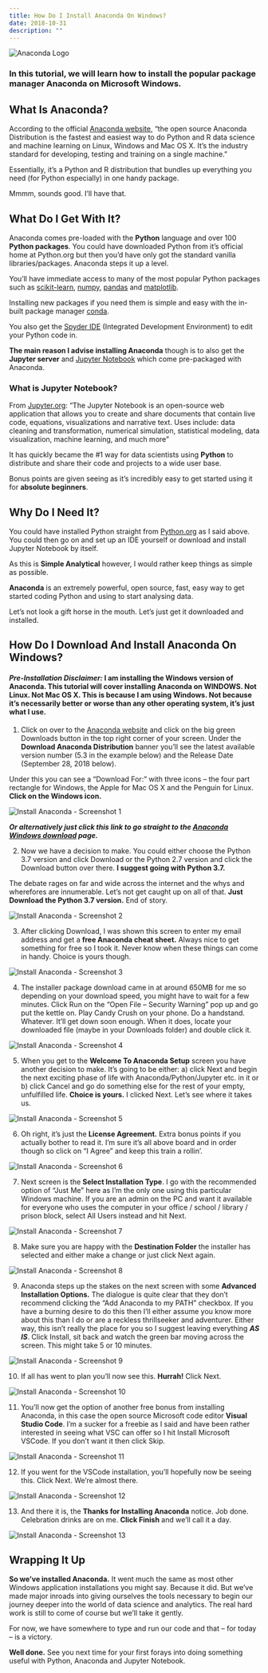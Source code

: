 ```yaml
---
title: How Do I Install Anaconda On Windows?
date: 2018-10-31
description: ""
---
```

![Anaconda Logo](./anaconda-logo2.png)

### In this tutorial, we will learn how to install the popular package manager Anaconda on Microsoft Windows.

## What Is Anaconda?

According to the official [Anaconda website](https://www.anaconda.com/what-is-anaconda/), &#8220;the open source Anaconda Distribution is the fastest and easiest way to do Python and R data science and machine learning on Linux, Windows and Mac OS X. It&#8217;s the industry standard for developing, testing and training on a single machine.&#8221;

Essentially, it&#8217;s a Python and R distribution that bundles up everything you need (for Python especially) in one handy package.

Mmmm, sounds good. I&#8217;ll have that.

## What Do I Get With It?

Anaconda comes pre-loaded with the **Python** language and over 100 **Python packages**. You could have downloaded Python from it&#8217;s official home at Python.org but then you&#8217;d have only got the standard vanilla libraries/packages. Anaconda steps it up a level.

You&#8217;ll have immediate access to many of the most popular Python packages such as [scikit-learn](http://scikit-learn.org/), [numpy](http://www.numpy.org/), [pandas](https://pandas.pydata.org/) and [matplotlib](https://matplotlib.org/).

Installing new packages if you need them is simple and easy with the in-built package manager [conda](https://conda.io/).

You also get the [Spyder IDE](https://www.spyder-ide.org/) (Integrated Development Environment) to edit your Python code in.

**The main reason I advise installing Anaconda** though is to also get the **Jupyter server** and [Jupyter Notebook](http://jupyter.org/) which come pre-packaged with Anaconda.

### What is Jupyter Notebook?

From [Jupyter.org](https://jupyter.org): &#8220;The Jupyter Notebook is an open-source web application that allows you to create and share documents that contain live code, equations, visualizations and narrative text. Uses include: data cleaning and transformation, numerical simulation, statistical modeling, data visualization, machine learning, and much more&#8221;

It has quickly became the #1 way for data scientists using **Python** to distribute and share their code and projects to a wide user base.

Bonus points are given seeing as it&#8217;s incredibly easy to get started using it for **absolute beginners**.

## Why Do I Need It?

You could have installed Python straight from [Python.org](https://python.org) as I said above. You could then go on and set up an IDE yourself or download and install Jupyter Notebook by itself.

As this is **Simple Analytical** however, I would rather keep things as simple as possible.

**Anaconda** is an extremely powerful, open source, fast, easy way to get started coding Python and using to start analysing data.

Let&#8217;s not look a gift horse in the mouth. Let&#8217;s just get it downloaded and installed.

## How Do I Download And Install Anaconda On Windows?

#### _**Pre-Installation Disclaimer:**_ I am installing the Windows version of Anaconda. This tutorial will cover installing Anaconda on WINDOWS. Not Linux. Not Mac OS X. This is because I am using Windows. Not because it&#8217;s necessarily better or worse than any other operating system, it&#8217;s just what I use.

1) Click on over to the [Anaconda website](https://anaconda.com) and click on the big green Downloads button in the top right corner of your screen. Under the **Download Anaconda Distribution** banner you&#8217;ll see the latest available version number (5.3 in the example below) and the Release Date (September 28, 2018 below).

Under this you can see a &#8220;Download For:&#8221; with three icons &#8211; the four part rectangle for Windows, the Apple for Mac OS X and the Penguin for Linux. **Click on the Windows icon.**

![Install Anaconda - Screenshot 1](./install_anaconda_0.jpg)

_**Or alternatively just click this link to go straight to the [Anaconda Windows download](https://www.anaconda.com/download/#windows) page.**_

2) Now we have a decision to make. You could either choose the Python 3.7 version and click Download or the Python 2.7 version and click the Download button over there. **I suggest going with Python 3.7.**

The debate rages on far and wide across the internet and the whys and wherefores are innumerable. Let&#8217;s not get caught up on all of that. **Just Download the Python 3.7 version.** End of story.

![Install Anaconda - Screenshot 2](./install_anaconda_1.jpg)

3) After clicking Download, I was shown this screen to enter my email address and get a **free Anaconda cheat sheet.** Always nice to get something for free so I took it. Never know when these things can come in handy. Choice is yours though.

![Install Anaconda - Screenshot 3](./install_anaconda_2.jpg)

4) The installer package download came in at around 650MB for me so depending on your download speed, you might have to wait for a few minutes. Click Run on the &#8220;Open File &#8211; Security Warning&#8221; pop up and go put the kettle on. Play Candy Crush on your phone. Do a handstand. Whatever. It&#8217;ll get down soon enough. When it does, locate your downloaded file (maybe in your Downloads folder) and double click it.

![Install Anaconda - Screenshot 4](./install_anaconda_3.jpg)

5) When you get to the **Welcome To Anaconda Setup** screen you have another decision to make. It&#8217;s going to be either: a) click Next and begin the next exciting phase of life with Anaconda/Python/Jupyter etc. in it or b) click Cancel and go do something else for the rest of your empty, unfulfilled life. **Choice is yours.** I clicked Next. Let&#8217;s see where it takes us.

![Install Anaconda - Screenshot 5](./install_anaconda_4.jpg)

6) Oh right, it&#8217;s just the **License Agreement.** Extra bonus points if you actually bother to read it. I&#8217;m sure it&#8217;s all above board and in order though so click on &#8220;I Agree&#8221; and keep this train a rollin&#8217;.

![Install Anaconda - Screenshot 6](./install_anaconda_5.jpg)

7) Next screen is the **Select Installation Type**. I go with the recommended option of &#8220;Just Me&#8221; here as I&#8217;m the only one using this particular Windows machine. If you are an admin on the PC and want it available for everyone who uses the computer in your office / school / library / prison block, select All Users instead and hit Next.

![Install Anaconda - Screenshot 7](./install_anaconda_6.jpg)

8) Make sure you are happy with the **Destination Folder** the installer has selected and either make a change or just click Next again.

![Install Anaconda - Screenshot 8](./install_anaconda_7.jpg)

9) Anaconda steps up the stakes on the next screen with some **Advanced Installation Options.** The dialogue is quite clear that they don&#8217;t recommend clicking the &#8220;Add Anaconda to my PATH&#8221; checkbox. If you have a burning desire to do this then I&#8217;ll either assume you know more about this than I do or are a reckless thrillseeker and adventurer. Either way, this isn&#8217;t really the place for you so I suggest leaving everything _**AS IS**_. Click Install, sit back and watch the green bar moving across the screen. This might take 5 or 10 minutes.

![Install Anaconda - Screenshot 9](./install_anaconda_8.jpg)

10) If all has went to plan you&#8217;ll now see this. **Hurrah!** Click Next.

![Install Anaconda - Screenshot 10](./install_anaconda_9.jpg)

11) You&#8217;ll now get the option of another free bonus from installing Anaconda, in this case the open source Microsoft code editor **Visual Studio Code**. I&#8217;m a sucker for a freebie as I said and have been rather interested in seeing what VSC can offer so I hit Install Microsoft VSCode. If you don&#8217;t want it then click Skip.

![Install Anaconda - Screenshot 11](./install_anaconda_10.jpg)

12) If you went for the VSCode installation, you&#8217;ll hopefully now be seeing this. Click Next. We&#8217;re almost there.

![Install Anaconda - Screenshot 12](./install_anaconda_11.jpg)

13) And there it is, the **Thanks for Installing Anaconda** notice. Job done. Celebration drinks are on me. **Click Finish** and we&#8217;ll call it a day.

![Install Anaconda - Screenshot 13](./install_anaconda_12.jpg)


## Wrapping It Up

**So we&#8217;ve installed Anaconda.** It went much the same as most other Windows application installations you might say. Because it did. But we&#8217;ve made major inroads into giving ourselves the tools necessary to begin our journey deeper into the world of data science and analytics. The real hard work is still to come of course but we&#8217;ll take it gently.

For now, we have somewhere to type and run our code and that &#8211; for today &#8211; is a victory.

**Well done.** See you next time for your first forays into doing something useful with Python, Anaconda and Jupyter Notebook.